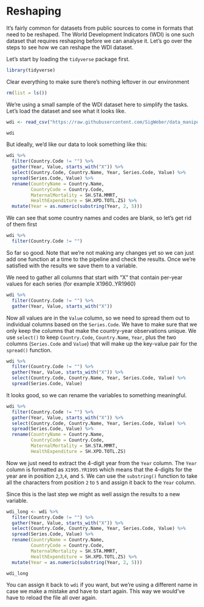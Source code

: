 # Reshaping

It's fairly common for datasets from public sources to come in formats that need to be reshaped. The World Development Indicators (WDI) is one such dataset that requires reshaping before we can analyse it. Let's go over the steps to see how we can reshape the WDI dataset.

Let's start by loading the `tidyverse` package first.

```r
library(tidyverse)
```

Clear everything to make sure there's nothing leftover in our environment

```r
rm(list = ls())
```

We're using a small sample of the WDI dataset here to simplify the tasks. Let's load the dataset and see what it looks like. 

```r
wdi <- read_csv("https://raw.githubusercontent.com/SigWeber/data_manipulation_with_R/master/data/wdi.csv", na = "..")

wdi
```

But ideally, we'd like our data to look something like this:

```r
wdi %>%
  filter(Country.Code != "") %>% 
  gather(Year, Value, starts_with("X")) %>% 
  select(Country.Code, Country.Name, Year, Series.Code, Value) %>%
  spread(Series.Code, Value) %>% 
  rename(CountryName = Country.Name,
         CountryCode = Country.Code,
         MaternalMortality = SH.STA.MMRT,
         HealthExpenditure = SH.XPD.TOTL.ZS) %>%
  mutate(Year = as.numeric(substring(Year, 2, 5)))
```

We can see that some country names and codes are blank, so let's get rid of them first

```r
wdi %>%
  filter(Country.Code != "") 
```

So far so good. Note that we're not making any changes yet so we can just add one function at a time to the pipeline and check the results. Once we're satisfied with the results we save them to a variable.

We need to gather all columns that start with "X" that contain per-year values for each series (for example X1960..YR1960)

```r
wdi %>%
  filter(Country.Code != "") %>% 
  gather(Year, Value, starts_with("X"))
```

Now all values are in the `Value` column, so we need to spread them out to individual columns based on the `Series.Code`. We have to make sure that we only keep the columns that  make the country-year observations unique. We use `select()` to keep `Country.Code`, `Country.Name`, `Year`, plus the two columns (`Series.Code` and `Value`) that will make up the key-value pair for the `spread()` function.

```r
wdi %>%
  filter(Country.Code != "") %>% 
  gather(Year, Value, starts_with("X")) %>% 
  select(Country.Code, Country.Name, Year, Series.Code, Value) %>%
  spread(Series.Code, Value) 
```

It looks good, so we can rename the variables to something meaningful.

```r
wdi %>%
  filter(Country.Code != "") %>% 
  gather(Year, Value, starts_with("X")) %>% 
  select(Country.Code, Country.Name, Year, Series.Code, Value) %>%
  spread(Series.Code, Value) %>% 
  rename(CountryName = Country.Name,
         CountryCode = Country.Code,
         MaternalMortality = SH.STA.MMRT,
         HealthExpenditure = SH.XPD.TOTL.ZS)
```

Now we just need to extract the 4-digit year from the `Year` column. The `Year` column is formatted as `X1995.YR1995` which means that the 4-digits for the year are in position `2`,`3`,`4`, and `5`. We can use the `substring()` function to take all the characters from position `2` to `5` and assign it back to the `Year` column.

Since this is the last step we might as well assign the results to a new variable.

```r
wdi_long <- wdi %>%
  filter(Country.Code != "") %>% 
  gather(Year, Value, starts_with("X")) %>% 
  select(Country.Code, Country.Name, Year, Series.Code, Value) %>%
  spread(Series.Code, Value) %>% 
  rename(CountryName = Country.Name,
         CountryCode = Country.Code,
         MaternalMortality = SH.STA.MMRT,
         HealthExpenditure = SH.XPD.TOTL.ZS) %>%
  mutate(Year = as.numeric(substring(Year, 2, 5)))

wdi_long 
```

You can assign it back to `wdi` if you want, but we're using a different name in case we make a mistake and have to start again. This way we would've have to reload the file all over again.
